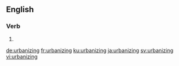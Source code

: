
==English==

===Verb===
{{head|en|present participle}}

# {{present participle of|urbanize|lang=en|nocat=1}}

[[de:urbanizing]]
[[fr:urbanizing]]
[[ku:urbanizing]]
[[ja:urbanizing]]
[[sv:urbanizing]]
[[vi:urbanizing]]
